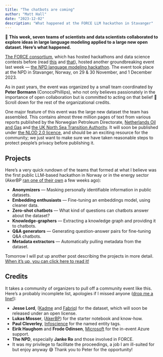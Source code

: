 ```yaml
---
title: "The chatbots are coming"
author: "Matt Hall"
date: "2023-12-02"
description: "What happened at the FORCE LLM hackathon in Stavanger"
---
```


🤖 **This week, seven teams of scientists and data scientists collaborated to explore ideas in large language modeling applied to a large new open dataset. Here's what happened.**

[The FORCE consortium](https://www.npd.no/en/force/), which has hosted hackathons and data science contests before (read [this](https://agilescientific.com/blog/2018/9/27/force-ml-hackathon-project-round-up) and [that](https://agilescientific.com/blog/2019/10/11/force-ml-2019-project-round-up)), hosted another groundbreaking event last week &mdash; [the NPD language modeling hackathon](https://www.npd.no/en/force/events/in-person--the-npd-language-modelling-hackathon-2023/). The event took place at the NPD in Stavanger, Norway, on 29 & 30 November, and 1 December 2023.

As in past years, the event was organized by a small team coordinated by **Peter Bormann** (ConocoPhillips), who not only believes passionately in the importance of open collaboration but is committed to acting on that belief 🙌 Scroll down for the rest of the organizational credits.

One major feature of this event was the large new dataset the team has assembled. This contains almost three million pages of text from various reports published by the Norwegian Petroleum Directorate, [Netherlands Oil and Gas](https://www.nlog.nl/en) and [the UK North Sea Transition Authority](https://www.nstauthority.co.uk). It will soon be published under [the NLOD 2.0 licence](https://data.norge.no/nlod/en/2.0), and should be an exciting resource for the community; we just want to make sure we have taken reasonable steps to protect people's privacy before publishing it.


## Projects

Here's a very quick rundown of the teams that formed at what I believe was the first public LLM-based hackathon in Norway or in the energy sector (AkerBP [ran one of their own](https://akerbp.com/en/aker-bp-hackathon-2023-a-celebration-of-data-science/) a few weeks ago):

- **Anonymizers** — Masking personally identifiable information in public datasets.
- **Embedding enthusiasts** — Fine-tuning an embeddings model, using cleaner data.
- **Zero-shot chatbots** — What kind of questions can chatbots answer about the dataset?
- **Knowledge-graphers** — Extracting a knowledge graph and providing it to chatbots.
- **Q&A generators** — Generating question-answer pairs for fine-tuning Q&A chatbots.
- **Metadata extractors** — Automatically pulling metadata from the dataset.

Tomorrow I will put up another post describing the projects in more detail. [When it's up, you can click here to read it!](/blog/force-hackathon-projects.html)


## Credits

It takes a community of organizers to pull off a community event like this. Here's a probably incomplete list, apologies if I missed anyone ([drop me a line!](mailto:hello@scienxlab.org)):

- **Jesse Lord**, ([Kadme](https://kadme.com) and [Fabriq](https://npd.fabriqai.com)) for the dataset, which will soon be released under an open license.
- **Lukas Mosser**, ([AkerBP](https://akerbp.com/en/)) for the starter notebook and know-how.
- **Paul Cleverley**, [Infoscience](https://infosciencetechnologies.com) for the named entity tags.
- **Eirik Haughom** and **Frode Odinsen**, [Microsoft](https://www.microsoft.com/) for the in-event Azure support.
- **The NPD**, especially **Janke Ro** and those involved in FORCE.
- It was my privilege to facilitate the proceedings, a job I am ill-suited for but enjoy anyway 😅 Thank you to Peter for the opportunity!
